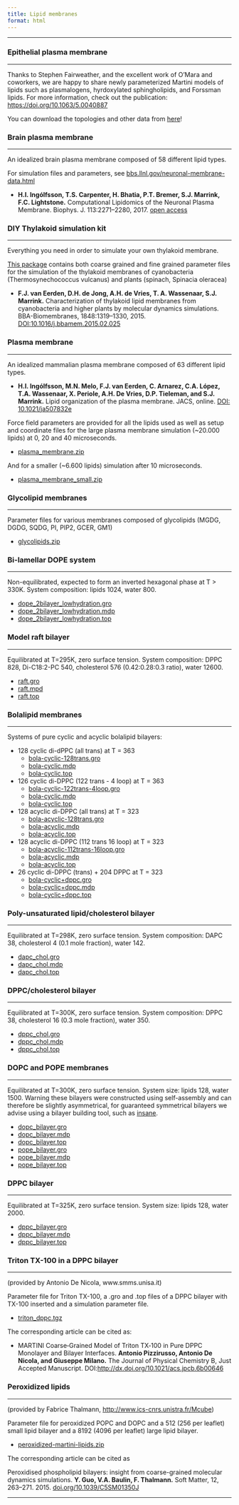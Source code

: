 ```yaml
---
title: Lipid membranes
format: html
---
```


<hr>

### Epithelial plasma membrane
<hr>

Thanks to Stephen Fairweather, and the excellent work of O'Mara and coworkers, we are happy to share newly parameterized Martini models of lipids such as plasmalogens, hyrdoxylated sphingholipids, and Forssman lipids. For more information, check out the publication: [https://doi.org/10.1063/5.0040887](https://doi.org/10.1063/5.0040887)

You can download the topologies and other data from [here](https://martiniff-library.s3.ca-central-1.amazonaws.com/1_Downloads/example_applications/lipid_membranes/epithelial_membrane-main.zip)!

### Brain plasma membrane
<hr>

An idealized brain plasma membrane composed of 58 different lipid types.

For simulation files and parameters, see [bbs.llnl.gov/neuronal-membrane-data.html](https://bbs.llnl.gov/neuronal-membrane-data.html)

- **H.I. Ingólfsson, T.S. Carpenter, H. Bhatia, P.T. Bremer, S.J. Marrink, F.C. Lightstone.** Computational Lipidomics of the Neuronal Plasma Membrane. Biophys. J. 113:2271–2280, 2017. [open access](http://www.cell.com/biophysj/abstract/S0006-3495(17)31132-3)

<!-- <img src="brain_plasmamembrane.jpg" width="200" style="padding-left:5%;"/> -->

### DIY Thylakoid simulation kit
<hr>

Everything you need in order to simulate your own thylakoid membrane.

[This package](https://martiniff-library.s3.ca-central-1.amazonaws.com/1_Downloads/example_applications/lipid_membranes/THYLAKOIDS.zip) contains both coarse grained and fine grained parameter files for the simulation of the thylakoid membranes of cyanobacteria (Thermosynechococcus vulcanus) and plants (spinach, Spinacia oleracea)

- **F.J. van Eerden, D.H. de Jong, A.H. de Vries, T. A. Wassenaar, S.J. Marrink.** Characterization of thylakoid lipid membranes from cyanobacteria and higher plants by molecular dynamics simulations. BBA-Biomembranes, 1848:1319–1330, 2015. [DOI:10.1016/j.bbamem.2015.02.025](http://dx.doi.org/10.1016/j.bbamem.2015.02.025)

### Plasma membrane
<hr>

An idealized mammalian plasma membrane composed of 63 different lipid types. 

- **H.I. Ingólfsson, M.N. Melo, F.J. van Eerden, C. Arnarez, C.A. López, T.A. Wassenaar, X. Periole, A.H. De Vries, D.P. Tieleman, and S.J. Marrink.** Lipid organization of the plasma membrane. JACS, online. [DOI: 10.1021/ja507832e](http://pubs.acs.org/doi/abs/10.1021/ja507832e?journalCode=jacsat)

Force field parameters are provided for all the lipids used as well as setup and coordinate files for the large plasma membrane simulation (~20.000 lipids) at 0, 20 and 40 microseconds.

- [plasma_membrane.zip](https://martiniff-library.s3.ca-central-1.amazonaws.com/1_Downloads/example_applications/lipid_membranes/plasma_membrane.zip)

And for a smaller (~6.600 lipids) simulation after 10 microseconds. 

- [plasma_membrane_small.zip](https://martiniff-library.s3.ca-central-1.amazonaws.com/1_Downloads/example_applications/lipid_membranes/plasma_membrane_small.zip)

<!-- <img src="plasma_membrane_TOC.jpg" width="300" style="padding-left:5%;"/> -->

### Glycolipid membranes
<hr>

Parameter files for various membranes composed of glycolipids (MGDG, DGDG, SQDG, PI, PIP2, GCER, GM1)

- [glycolipids.zip](https://martiniff-library.s3.ca-central-1.amazonaws.com/1_Downloads/example_applications/lipid_membranes/Files.zip)

### Bi-lamellar DOPE system
<hr>

Non-equilibrated, expected to form an inverted hexagonal phase at T > 330K.
System composition: lipids 1024, water 800.

- [dope_2bilayer_lowhydration.gro](https://martiniff-library.s3.ca-central-1.amazonaws.com/1_Downloads/example_applications/lipid_membranes/dope_2bilayer_lowhydration.gro)
- [dope_2bilayer_lowhydration.mdp](https://martiniff-library.s3.ca-central-1.amazonaws.com/1_Downloads/example_applications/lipid_membranes/dope_2bilayer_lowhydration.mdp)
- [dope_2bilayer_lowhydration.top](https://martiniff-library.s3.ca-central-1.amazonaws.com/1_Downloads/example_applications/lipid_membranes/dope_2bilayer_lowhydration.top)

### Model raft bilayer
<hr>

Equilibrated at T=295K, zero surface tension.
System composition: DPPC 828, Di-C18:2-PC 540, cholesterol 576 (0.42:0.28:0.3 ratio), water 12600.

- [raft.gro](https://martiniff-library.s3.ca-central-1.amazonaws.com/1_Downloads/example_applications/lipid_membranes/raft.gro)
- [raft.mpd](https://martiniff-library.s3.ca-central-1.amazonaws.com/1_Downloads/example_applications/lipid_membranes/raft.mdp)
- [raft.top](https://martiniff-library.s3.ca-central-1.amazonaws.com/1_Downloads/example_applications/lipid_membranes/raft.top)

### Bolalipid membranes
<hr>

Systems of pure cyclic and acyclic bolalipid bilayers:

* 128 cyclic di-dPPC (all trans) at T = 363
    - [bola-cyclic-128trans.gro](https://martiniff-library.s3.ca-central-1.amazonaws.com/1_Downloads/example_applications/lipid_membranes/bola_cyclic_128trans_0loop.gro)
    - [bola-cyclic.mdp](https://martiniff-library.s3.ca-central-1.amazonaws.com/1_Downloads/example_applications/lipid_membranes/bola_cyclic.mdp)
    - [bola-cyclic.top](https://martiniff-library.s3.ca-central-1.amazonaws.com/1_Downloads/example_applications/lipid_membranes/bola_cyclic.top)
* 126 cyclic di-DPPC (122 trans - 4 loop) at T = 363
    - [bola-cyclic-122trans-4loop.gro](https://martiniff-library.s3.ca-central-1.amazonaws.com/1_Downloads/example_applications/lipid_membranes/bola_cyclic_122trans_4loop.gro)
    - [bola-cyclic.mdp](https://martiniff-library.s3.ca-central-1.amazonaws.com/1_Downloads/example_applications/lipid_membranes/bola_cyclic.mdp)
    - [bola-cyclic.top](https://martiniff-library.s3.ca-central-1.amazonaws.com/1_Downloads/example_applications/lipid_membranes/bola_cyclic.top)
* 128 acyclic di-DPPC (all trans) at T = 323
    - [bola-acyclic-128trans.gro](https://martiniff-library.s3.ca-central-1.amazonaws.com/1_Downloads/example_applications/lipid_membranes/bola_acyclic_128trans_0loop.gro)
    - [bola-acyclic.mdp](https://martiniff-library.s3.ca-central-1.amazonaws.com/1_Downloads/example_applications/lipid_membranes/bola_acyclic.mdp)
    - [bola-acyclic.top](https://martiniff-library.s3.ca-central-1.amazonaws.com/1_Downloads/example_applications/lipid_membranes/bola_acyclic.top)
* 128 acyclic di-DPPC (112 trans 16 loop) at T = 323
    - [bola-acyclic-112trans-16loop.gro](https://martiniff-library.s3.ca-central-1.amazonaws.com/1_Downloads/example_applications/lipid_membranes/bola_acyclic_112trans_16loop.gro)
    - [bola-acyclic.mdp](https://martiniff-library.s3.ca-central-1.amazonaws.com/1_Downloads/example_applications/lipid_membranes/bola_acyclic.mdp)
    - [bola-acyclic.top](https://martiniff-library.s3.ca-central-1.amazonaws.com/1_Downloads/example_applications/lipid_membranes/bola_acyclic.top)
* 26 cyclic di-DPPC (trans) + 204 DPPC  at T = 323
    - [bola-cyclic+dppc.gro](https://martiniff-library.s3.ca-central-1.amazonaws.com/1_Downloads/example_applications/lipid_membranes/bola_cyclic_dppc.gro)
    - [bola-cyclic+dppc.mdp](https://martiniff-library.s3.ca-central-1.amazonaws.com/1_Downloads/example_applications/lipid_membranes/bola_cyclic_dppc.mdp)
    - [bola-cyclic+dppc.top](https://martiniff-library.s3.ca-central-1.amazonaws.com/1_Downloads/example_applications/lipid_membranes/bola_cyclic_dppc.top)

### Poly-unsaturated lipid/cholesterol bilayer
<hr>

Equilibrated at T=298K, zero surface tension.
System composition: DAPC 38, cholesterol 4 (0.1 mole fraction), water 142.

- [dapc_chol.gro](https://martiniff-library.s3.ca-central-1.amazonaws.com/1_Downloads/example_applications/lipid_membranes/dapc_chol.gro)
- [dapc_chol.mdp](https://martiniff-library.s3.ca-central-1.amazonaws.com/1_Downloads/example_applications/lipid_membranes/dapc_chol.mdp)
- [dapc_chol.top](https://martiniff-library.s3.ca-central-1.amazonaws.com/1_Downloads/example_applications/lipid_membranes/dapc_chol.top)

### DPPC/cholesterol bilayer
<hr>

Equilibrated at T=300K, zero surface tension.
System composition: DPPC 38, cholesterol 16 (0.3 mole fraction), water 350.

- [dppc_chol.gro](https://martiniff-library.s3.ca-central-1.amazonaws.com/1_Downloads/example_applications/lipid_membranes/dppc_chol.gro)
- [dppc_chol.mdp](https://martiniff-library.s3.ca-central-1.amazonaws.com/1_Downloads/example_applications/lipid_membranes/dppc_chol.mdp)
- [dppc_chol.top](https://martiniff-library.s3.ca-central-1.amazonaws.com/1_Downloads/example_applications/lipid_membranes/dppc_chol.top)

### DOPC and POPE membranes
<hr>

Equilibrated at T=300K, zero surface tension.
System size: lipids 128, water 1500.
Warning these bilayers were constructed using self-assembly and can therefore be slightly asymmetrical, for guaranteed symmetrical bilayers we advise using a bilayer building tool, such as [insane](../tools/proteins-and-bilayers.qmd#insane).

- [dopc_bilayer.gro](https://martiniff-library.s3.ca-central-1.amazonaws.com/1_Downloads/example_applications/lipid_membranes/dopc_bilayer.gro)
- [dopc_bilayer.mdp](https://martiniff-library.s3.ca-central-1.amazonaws.com/1_Downloads/example_applications/lipid_membranes/dopc_bilayer.mdp)
- [dopc_bilayer.top](https://martiniff-library.s3.ca-central-1.amazonaws.com/1_Downloads/example_applications/lipid_membranes/dopc_bilayer.top)
- [pope_bilayer.gro](https://martiniff-library.s3.ca-central-1.amazonaws.com/1_Downloads/example_applications/lipid_membranes/pope_bilayer.gro)
- [pope_bilayer.mdp](https://martiniff-library.s3.ca-central-1.amazonaws.com/1_Downloads/example_applications/lipid_membranes/pope_bilayer.mdp)
- [pope_bilayer.top](https://martiniff-library.s3.ca-central-1.amazonaws.com/1_Downloads/example_applications/lipid_membranes/pope_bilayer.top)

### DPPC bilayer
<hr>

Equilibrated at T=325K, zero surface tension.
System size: lipids 128, water 2000.

- [dppc_bilayer.gro](https://martiniff-library.s3.ca-central-1.amazonaws.com/1_Downloads/example_applications/lipid_membranes/dppc_bilayer.gro)
- [dppc_bilayer.mdp](https://martiniff-library.s3.ca-central-1.amazonaws.com/1_Downloads/example_applications/lipid_membranes/dppc_bilayer.mdp)
- [dppc_bilayer.top](https://martiniff-library.s3.ca-central-1.amazonaws.com/1_Downloads/example_applications/lipid_membranes/dppc_bilayer.top)

### Triton TX-100 in a DPPC bilayer
<hr>

(provided by Antonio De Nicola, www.smms.unisa.it)

Parameter file for Triton TX-100, a .gro and .top files of a DPPC bilayer with TX-100 inserted and a simulation parameter file.

- [triton_dppc.tgz](https://martiniff-library.s3.ca-central-1.amazonaws.com/1_Downloads/example_applications/lipid_membranes/triton_dppc.tar)

The corresponding article can be cited as:

- MARTINI Coarse‑Grained Model of Triton TX‑100 in Pure DPPC Monolayer and Bilayer Interfaces. **Antonio Pizzirusso, Antonio De Nicola, and Giuseppe Milano.** The Journal of Physical Chemistry B, Just Accepted Manuscript. DOI:[http://dx.doi.org/10.1021/acs.jpcb.6b00646](http://dx.doi.org/10.1021/acs.jpcb.6b00646)

### Peroxidized lipids
<hr>

(provided by Fabrice Thalmann, [http://www.ics-cnrs.unistra.fr/Mcube](http://www.ics-cnrs.unistra.fr/Mcube))

Parameter file for peroxidized POPC and DOPC and  a 512 (256 per leaflet) small lipid bilayer and a 8192 (4096 per leaflet) large lipid bilayer.

- [peroxidized-martini-lipids.zip](https://martiniff-library.s3.ca-central-1.amazonaws.com/1_Downloads/example_applications/lipid_membranes/peroxidized-martini-lipids.zip)

The corresponding article can be cited as

Peroxidised phospholipid bilayers: insight from coarse-grained molecular dynamics simulations. **Y. Guo, V.A. Baulin, F. Thalmann.** Soft Matter, 12, 263–271. 2015. [doi.org/10.1039/C5SM01350J](https://doi.org/10.1039/C5SM01350J)

<hr>